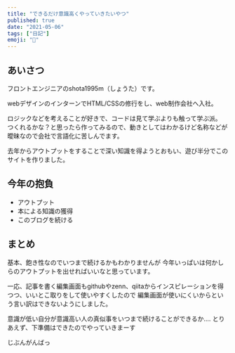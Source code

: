 ```yaml
---
title: "できるだけ意識高くやっていきたいやつ"
published: true
date: "2021-05-06"
tags: ["日記"]
emoji: "🤔"
---
```


## あいさつ
フロントエンジニアのshota1995m（しょうた）です。

webデザインのインターンでHTML/CSSの修行をし、web制作会社へ入社。

ロジックなどを考えることが好きで、コードは見て学ぶよりも触って学ぶ派。
つくれるかな？と思ったら作ってみるので、動きとしてはわかるけど名称などが曖昧なので会社で言語化に苦しんでます。

去年からアウトプットをすることで深い知識を得ようとおもい、遊び半分でこのサイトを作りました。


## 今年の抱負

- アウトプット
- 本による知識の獲得
- このブログを続ける

## まとめ

基本、飽き性なのでいつまで続けるかもわかりませんが
今年いっぱいは何かしらのアウトプットを出せればいいなと思っています。

一応、記事を書く編集画面もgithubやzenn、qiitaからインスピレーションを得つつ、いいとこ取りをして使いやすくしたので
編集画面が使いにくいからという言い訳はできないようにしました。

意識が低い自分が意識高い人の真似事をいつまで続けることができるか....
とりあえず、下準備はできたのでやっていきまーす

じぶんがんばっ
